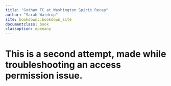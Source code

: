 ```yaml
---
title: "Gotham FC at Washington Spirit Recap"
author: "Sarah Wardrop"
site: bookdown::bookdown_site
documentclass: book
classoption: openany
---
```


# This is a second attempt, made while troubleshooting an access permission issue.
